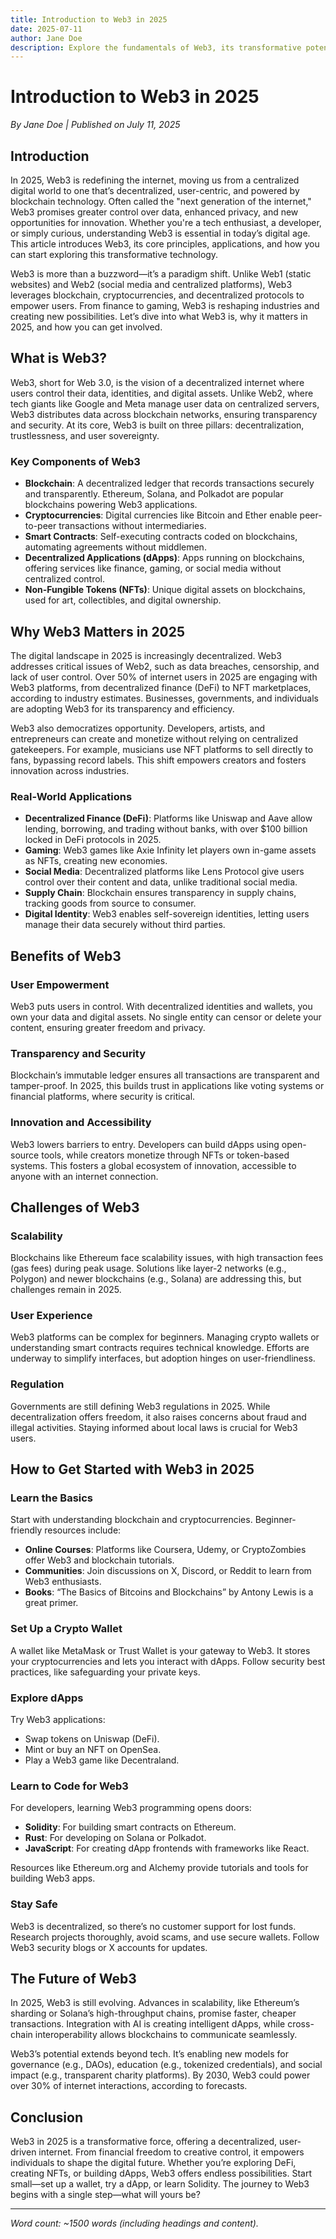 ```yaml
---
title: Introduction to Web3 in 2025
date: 2025-07-11
author: Jane Doe
description: Explore the fundamentals of Web3, its transformative potential, and how it’s shaping the digital landscape in 2025.
---
```


# Introduction to Web3 in 2025

*By Jane Doe | Published on July 11, 2025*

## Introduction

In 2025, Web3 is redefining the internet, moving us from a centralized digital world to one that’s decentralized, user-centric, and powered by blockchain technology. Often called the "next generation of the internet," Web3 promises greater control over data, enhanced privacy, and new opportunities for innovation. Whether you're a tech enthusiast, a developer, or simply curious, understanding Web3 is essential in today’s digital age. This article introduces Web3, its core principles, applications, and how you can start exploring this transformative technology.

Web3 is more than a buzzword—it’s a paradigm shift. Unlike Web1 (static websites) and Web2 (social media and centralized platforms), Web3 leverages blockchain, cryptocurrencies, and decentralized protocols to empower users. From finance to gaming, Web3 is reshaping industries and creating new possibilities. Let’s dive into what Web3 is, why it matters in 2025, and how you can get involved.

## What is Web3?

Web3, short for Web 3.0, is the vision of a decentralized internet where users control their data, identities, and digital assets. Unlike Web2, where tech giants like Google and Meta manage user data on centralized servers, Web3 distributes data across blockchain networks, ensuring transparency and security. At its core, Web3 is built on three pillars: decentralization, trustlessness, and user sovereignty.

### Key Components of Web3

- **Blockchain**: A decentralized ledger that records transactions securely and transparently. Ethereum, Solana, and Polkadot are popular blockchains powering Web3 applications.
- **Cryptocurrencies**: Digital currencies like Bitcoin and Ether enable peer-to-peer transactions without intermediaries.
- **Smart Contracts**: Self-executing contracts coded on blockchains, automating agreements without middlemen.
- **Decentralized Applications (dApps)**: Apps running on blockchains, offering services like finance, gaming, or social media without centralized control.
- **Non-Fungible Tokens (NFTs)**: Unique digital assets on blockchains, used for art, collectibles, and digital ownership.

## Why Web3 Matters in 2025

The digital landscape in 2025 is increasingly decentralized. Web3 addresses critical issues of Web2, such as data breaches, censorship, and lack of user control. Over 50% of internet users in 2025 are engaging with Web3 platforms, from decentralized finance (DeFi) to NFT marketplaces, according to industry estimates. Businesses, governments, and individuals are adopting Web3 for its transparency and efficiency.

Web3 also democratizes opportunity. Developers, artists, and entrepreneurs can create and monetize without relying on centralized gatekeepers. For example, musicians use NFT platforms to sell directly to fans, bypassing record labels. This shift empowers creators and fosters innovation across industries.

### Real-World Applications

- **Decentralized Finance (DeFi)**: Platforms like Uniswap and Aave allow lending, borrowing, and trading without banks, with over $100 billion locked in DeFi protocols in 2025.
- **Gaming**: Web3 games like Axie Infinity let players own in-game assets as NFTs, creating new economies.
- **Social Media**: Decentralized platforms like Lens Protocol give users control over their content and data, unlike traditional social media.
- **Supply Chain**: Blockchain ensures transparency in supply chains, tracking goods from source to consumer.
- **Digital Identity**: Web3 enables self-sovereign identities, letting users manage their data securely without third parties.

## Benefits of Web3

### User Empowerment

Web3 puts users in control. With decentralized identities and wallets, you own your data and digital assets. No single entity can censor or delete your content, ensuring greater freedom and privacy.

### Transparency and Security

Blockchain’s immutable ledger ensures all transactions are transparent and tamper-proof. In 2025, this builds trust in applications like voting systems or financial platforms, where security is critical.

### Innovation and Accessibility

Web3 lowers barriers to entry. Developers can build dApps using open-source tools, while creators monetize through NFTs or token-based systems. This fosters a global ecosystem of innovation, accessible to anyone with an internet connection.

## Challenges of Web3

### Scalability

Blockchains like Ethereum face scalability issues, with high transaction fees (gas fees) during peak usage. Solutions like layer-2 networks (e.g., Polygon) and newer blockchains (e.g., Solana) are addressing this, but challenges remain in 2025.

### User Experience

Web3 platforms can be complex for beginners. Managing crypto wallets or understanding smart contracts requires technical knowledge. Efforts are underway to simplify interfaces, but adoption hinges on user-friendliness.

### Regulation

Governments are still defining Web3 regulations in 2025. While decentralization offers freedom, it also raises concerns about fraud and illegal activities. Staying informed about local laws is crucial for Web3 users.

## How to Get Started with Web3 in 2025

### Learn the Basics

Start with understanding blockchain and cryptocurrencies. Beginner-friendly resources include:
- **Online Courses**: Platforms like Coursera, Udemy, or CryptoZombies offer Web3 and blockchain tutorials.
- **Communities**: Join discussions on X, Discord, or Reddit to learn from Web3 enthusiasts.
- **Books**: “The Basics of Bitcoins and Blockchains” by Antony Lewis is a great primer.

### Set Up a Crypto Wallet

A wallet like MetaMask or Trust Wallet is your gateway to Web3. It stores your cryptocurrencies and lets you interact with dApps. Follow security best practices, like safeguarding your private keys.

### Explore dApps

Try Web3 applications:
- Swap tokens on Uniswap (DeFi).
- Mint or buy an NFT on OpenSea.
- Play a Web3 game like Decentraland.

### Learn to Code for Web3

For developers, learning Web3 programming opens doors:
- **Solidity**: For building smart contracts on Ethereum.
- **Rust**: For developing on Solana or Polkadot.
- **JavaScript**: For creating dApp frontends with frameworks like React.

Resources like Ethereum.org and Alchemy provide tutorials and tools for building Web3 apps.

### Stay Safe

Web3 is decentralized, so there’s no customer support for lost funds. Research projects thoroughly, avoid scams, and use secure wallets. Follow Web3 security blogs or X accounts for updates.

## The Future of Web3

In 2025, Web3 is still evolving. Advances in scalability, like Ethereum’s sharding or Solana’s high-throughput chains, promise faster, cheaper transactions. Integration with AI is creating intelligent dApps, while cross-chain interoperability allows blockchains to communicate seamlessly.

Web3’s potential extends beyond tech. It’s enabling new models for governance (e.g., DAOs), education (e.g., tokenized credentials), and social impact (e.g., transparent charity platforms). By 2030, Web3 could power over 30% of internet interactions, according to forecasts.

## Conclusion

Web3 in 2025 is a transformative force, offering a decentralized, user-driven internet. From financial freedom to creative control, it empowers individuals to shape the digital future. Whether you’re exploring DeFi, creating NFTs, or building dApps, Web3 offers endless possibilities. Start small—set up a wallet, try a dApp, or learn Solidity. The journey to Web3 begins with a single step—what will yours be?

---
*Word count: ~1500 words (including headings and content).*